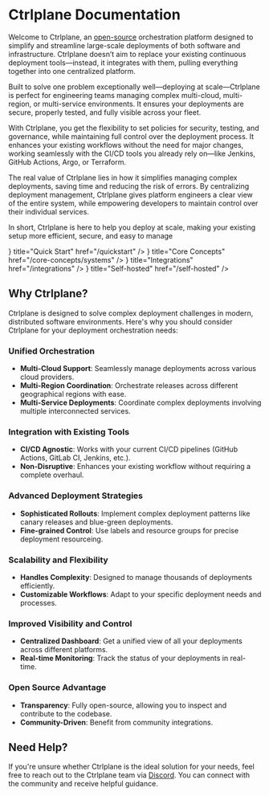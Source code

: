 
# Ctrlplane Documentation

Welcome to Ctrlplane, an
[open-source](https://github.com/ctrlplanedev/ctrlplane) orchestration platform
designed to simplify and streamline large-scale deployments of both software and
infrastructure. Ctrlplane doesn’t aim to replace your existing continuous
deployment tools—instead, it integrates with them, pulling everything together
into one centralized platform.

Built to solve one problem exceptionally well—deploying at scale—Ctrlplane is
perfect for engineering teams managing complex multi-cloud, multi-region, or
multi-service environments. It ensures your deployments are secure, properly
tested, and fully visible across your fleet.

With Ctrlplane, you get the flexibility to set policies for security, testing,
and governance, while maintaining full control over the deployment process. It
enhances your existing workflows without the need for major changes, working
seamlessly with the CI/CD tools you already rely on—like Jenkins, GitHub
Actions, Argo, or Terraform.

The real value of Ctrlplane lies in how it simplifies managing complex
deployments, saving time and reducing the risk of errors. By centralizing
deployment management, Ctrlplane gives platform engineers a clear view of the
entire system, while empowering developers to maintain control over their
individual services.

In short, Ctrlplane is here to help you deploy at scale, making your existing
setup more efficient, secure, and easy to manage

<Cards>
  <Cards.Card
    icon={<TbBook className="h-8 w-8 stroke-blue-400" />}
    title="Quick Start"
    href="/quickstart"
  />
  <Cards.Card
    icon={<TbServer className="h-8 w-8 stroke-yellow-400" />}
    title="Core Concepts"
    href="/core-concepts/systems"
  />
  <Cards.Card
    icon={<TbPlug className="h-8 w-8 stroke-purple-400" />}
    title="Integrations"
    href="/integrations"
  />
  <Cards.Card
    icon={<TbServer className="h-8 w-8 stroke-green-400" />}
    title="Self-hosted"
    href="/self-hosted"
  />
</Cards>

## Why Ctrlplane?

Ctrlplane is designed to solve complex deployment challenges in modern,
distributed software environments. Here's why you should consider Ctrlplane for
your deployment orchestration needs:

### Unified Orchestration

- **Multi-Cloud Support**: Seamlessly manage deployments across various cloud
  providers.
- **Multi-Region Coordination**: Orchestrate releases across different
  geographical regions with ease.
- **Multi-Service Deployments**: Coordinate complex deployments involving
  multiple interconnected services.

### Integration with Existing Tools

- **CI/CD Agnostic**: Works with your current CI/CD pipelines (GitHub Actions,
  GitLab CI, Jenkins, etc.).
- **Non-Disruptive**: Enhances your existing workflow without requiring a
  complete overhaul.

### Advanced Deployment Strategies

- **Sophisticated Rollouts**: Implement complex deployment patterns like canary
  releases and blue-green deployments.
- **Fine-grained Control**: Use labels and resource groups for precise
  deployment resourceing.

### Scalability and Flexibility

- **Handles Complexity**: Designed to manage thousands of deployments
  efficiently.
- **Customizable Workflows**: Adapt to your specific deployment needs and
  processes.

### Improved Visibility and Control

- **Centralized Dashboard**: Get a unified view of all your deployments across
  different platforms.
- **Real-time Monitoring**: Track the status of your deployments in real-time.

### Open Source Advantage

- **Transparency**: Fully open-source, allowing you to inspect and contribute to
  the codebase.
- **Community-Driven**: Benefit from community integrations.

## Need Help?

If you're unsure whether Ctrlplane is the ideal solution for your needs, feel
free to reach out to the Ctrlplane team via
[Discord](https://ctrlplane.dev/discord). You can connect with the community and
receive helpful guidance.
